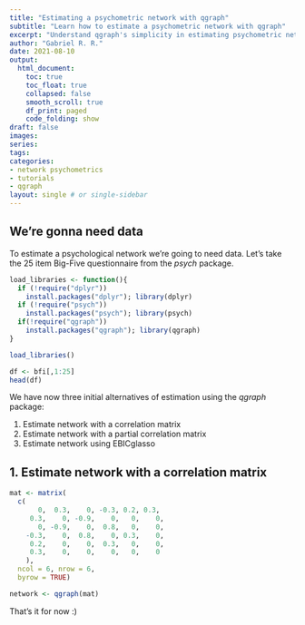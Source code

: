 ```yaml
---
title: "Estimating a psychometric network with qgraph"
subtitle: "Learn how to estimate a psychometric network with qgraph"
excerpt: "Understand qgraph's simplicity in estimating psychometric networks."
author: "Gabriel R. R."
date: 2021-08-10
output: 
  html_document:
    toc: true
    toc_float: true
    collapsed: false
    smooth_scroll: true
    df_print: paged
    code_folding: show
draft: false
images:
series:
tags:
categories:
- network psychometrics
- tutorials
- qgraph
layout: single # or single-sidebar
---
```

## We're gonna need data

To estimate a psychological network we're going to need data.
Let's take the 25 item Big-Five questionnaire from the *psych* package.

```r
load_libraries <- function(){
  if (!require("dplyr"))
    install.packages("dplyr"); library(dplyr)
  if (!require("psych"))
    install.packages("psych"); library(psych)
  if(!require("qgraph"))
    install.packages("qgraph"); library(qgraph)
}

load_libraries()

df <- bfi[,1:25]
head(df)
```

We have now three initial alternatives of estimation using the *qgraph* package:

1. Estimate network with a correlation matrix
2. Estimate network with a partial correlation matrix
3. Estimate network using EBICglasso

## 1. Estimate network with a correlation matrix

```r
mat <- matrix(
  c(
       0,  0.3,    0, -0.3, 0.2, 0.3,
     0.3,    0, -0.9,    0,   0,    0,
       0, -0.9,    0,  0.8,   0,    0,
    -0.3,    0,  0.8,    0, 0.3,    0,
     0.2,    0,    0,  0.3,   0,    0,
     0.3,    0,    0,    0,   0,    0
    ),
  ncol = 6, nrow = 6,
  byrow = TRUE)

network <- qgraph(mat)
```

That's it for now :)
